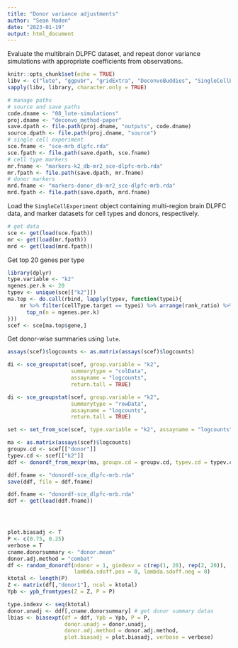 ```yaml
---
title: "Donor variance adjustments"
author: "Sean Maden"
date: "2023-01-19"
output: html_document
---
```


Evaluate the multibrain DLPFC dataset, and repeat donor variance simulations with
appropriate coefficients from observations.

```r
knitr::opts_chunk$set(echo = TRUE)
libv <- c("lute", "ggpubr", "gridExtra", "DeconvoBuddies", "SingleCellExperiment")
sapply(libv, library, character.only = TRUE)

# manage paths
# source and save paths
code.dname <- "08_lute-simulations"
proj.dname <- "deconvo_method-paper"
save.dpath <- file.path(proj.dname, "outputs", code.dname)
source.dpath <- file.path(proj.dname, "source")
# single cell experiment
sce.fname <- "sce-mrb_dlpfc.rda"
sce.fpath <- file.path(save.dpath, sce.fname)
# cell type markers
mr.fname <- "markers-k2_db-mr2_sce-dlpfc-mrb.rda"
mr.fpath <- file.path(save.dpath, mr.fname)
# donor markers
mrd.fname <- "markers-donor_db-mr2_sce-dlpfc-mrb.rda"
mrd.fpath <- file.path(save.dpath, mrd.fname)
```

Load the `SingleCellExperiment` object containing multi-region brain DLPFC data,
and marker datasets for cell types and donors, respectively.

```r
# get data
sce <- get(load(sce.fpath))
mr <- get(load(mr.fpath))
mrd <- get(load(mrd.fpath))
```

Get top 20 genes per type

```r
library(dplyr)
type.variable <- "k2"
ngenes.per.k <- 20
typev <- unique(sce[["k2"]])
ma.top <- do.call(rbind, lapply(typev, function(typei){
    mr %>% filter(cellType.target == typei) %>% arrange(rank_ratio) %>%
      top_n(n = ngenes.per.k)
}))
scef <- sce[ma.top$gene,]
```


Get donor-wise summaries using `lute`.

```r
assays(scef)$logcounts <- as.matrix(assays(scef)$logcounts)

di <- sce_groupstat(scef, group.variable = "k2", 
                    summarytype = "colData",
                    assayname = "logcounts", 
                    return.tall = TRUE)

di <- sce_groupstat(scef, group.variable = "k2", 
                    summarytype = "rowData",
                    assayname = "logcounts", 
                    return.tall = TRUE)
```

```r
set <- set_from_sce(scef, type.variable = "k2", assayname = "logcounts")
```

```r
ma <- as.matrix(assays(scef)$logcounts)
groupv.cd <- scef[["donor"]]
typev.cd <- scef[["k2"]]
ddf <- donordf_from_mexpr(ma, groupv.cd = groupv.cd, typev.cd = typev.cd)

ddf.fname <- "donordf-sce_dlpfc-mrb.rda"
save(ddf, file = ddf.fname)
```

```r
ddf.fname <- "donordf-sce_dlpfc-mrb.rda"
ddf <- get(load(ddf.fname))




plot.biasadj <- T
P <- c(0.75, 0.25)
verbose = T
cname.donorsummary <- "donor.mean"
donor.adj.method = "combat"
df <- random_donordf(ndonor = 1, gindexv = c(rep(1, 20), rep(2, 20)),
                     lambda.sdoff.pos = 0, lambda.sdoff.neg = 0)
ktotal <- length(P)
Z <- matrix(df[,"donor1"], ncol = ktotal)
Ypb <- ypb_fromtypes(Z = Z, P = P)

type.indexv <- seq(ktotal)
donor.unadj <- ddf[,cname.donorsummary] # get donor summary datas
lbias <- biasexpt(df = ddf, Ypb = Ypb, P = P, 
                  donor.unadj = donor.unadj,
                  donor.adj.method = donor.adj.method,
                  plot.biasadj = plot.biasadj, verbose = verbose)

```